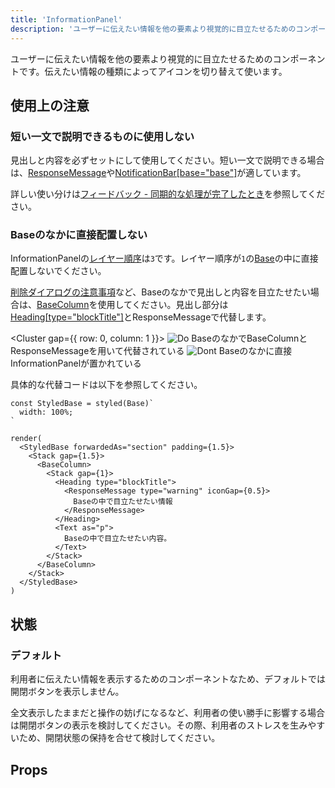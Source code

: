 ```yaml
---
title: 'InformationPanel'
description: 'ユーザーに伝えたい情報を他の要素より視覚的に目立たせるためのコンポーネントです。'
---
```



ユーザーに伝えたい情報を他の要素より視覚的に目立たせるためのコンポーネントです。伝えたい情報の種類によってアイコンを切り替えて使います。

<ComponentStory name="InformationPanel" />

## 使用上の注意

### 短い一文で説明できるものに使用しない

見出しと内容を必ずセットにして使用してください。短い一文で説明できる場合は、[ResponseMessage](/products/components/response-message/)や[NotificationBar[base="base"]](/products/components/notification-bar/)が適しています。

詳しい使い分けは[フィードバック - 同期的な処理が完了したとき](/products/design-patterns/feedback/#h3-6)を参照してください。

### Baseのなかに直接配置しない

InformationPanelの[レイヤー順序](/products/design-tokens/z-index/#h2-1)は`3`です。レイヤー順序が`1`の[Base](/products/components/base/)の中に直接配置しないでください。

[削除ダイアログの注意事項](/products/design-patterns/delete-dialog/#h3-4)など、Baseのなかで見出しと内容を目立たせたい場合は、[BaseColumn](/products/components/base/base-column/)を使用してください。見出し部分は[Heading[type="blockTitle"]](/products/components/heading/)とResponseMessageで代替します。

<Cluster gap={{ row: 0, column: 1 }}>
  <DoAndDont type="do" width="calc(50% - 8px)">
    <Image slot="img" src={imageDo} alt="Do" />
    <Text slot="text">BaseのなかでBaseColumnとResponseMessageを用いて代替されている</Text>
  </DoAndDont>
  <DoAndDont type="dont" width="calc(50% - 8px)">
    <Image slot="img" src={imageDont} alt="Dont" />
    <Text slot="text">Baseのなかに直接InformationPanelが置かれている</Text>
  </DoAndDont>
</Cluster>

具体的な代替コードは以下を参照してください。

```tsx editable withStyled
const StyledBase = styled(Base)`
  width: 100%;
`

render(
  <StyledBase forwardedAs="section" padding={1.5}>
    <Stack gap={1.5}>
      <BaseColumn>
        <Stack gap={1}>
          <Heading type="blockTitle">
            <ResponseMessage type="warning" iconGap={0.5}>
              Baseの中で目立たせたい情報
            </ResponseMessage>
          </Heading>
          <Text as="p">
            Baseの中で目立たせたい内容。
          </Text>
        </Stack>
      </BaseColumn>
    </Stack>
  </StyledBase>
)
```

## 状態
### デフォルト
利用者に伝えたい情報を表示するためのコンポーネントなため、デフォルトでは開閉ボタンを表示しません。

全文表示したままだと操作の妨げになるなど、利用者の使い勝手に影響する場合は開閉ボタンの表示を検討してください。その際、利用者のストレスを生みやすいため、開閉状態の保持を合せて検討してください。

## Props

<ComponentPropsTable name="InformationPanel" />
